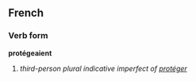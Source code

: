 ==French==
===Verb form===
'''protégeaient'''

# ''third-person plural indicative imperfect of [[protéger]]''